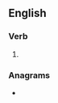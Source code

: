==English==

===Verb===
{{head|en|verb form}}

# {{present participle of|en|umpire|nocat=1}}

===Anagrams===
* {{anagrams|en|a=giimnpru|impuring}}